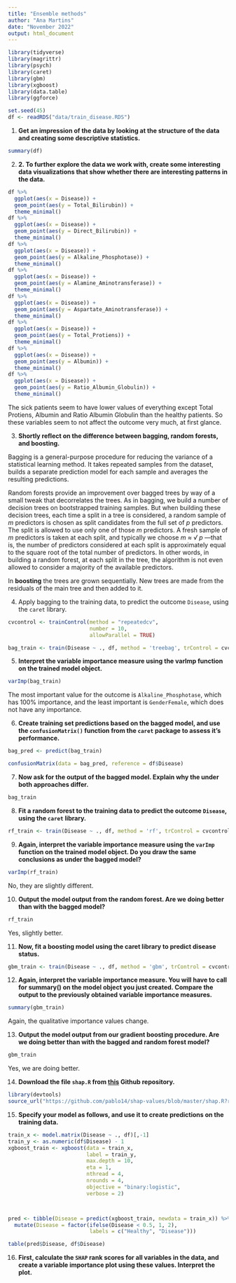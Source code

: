 ```yaml
---
title: "Ensemble methods"
author: "Ana Martins"
date: "November 2022"
output: html_document
---
```


```r
library(tidyverse)
library(magrittr)
library(psych)
library(caret)
library(gbm)
library(xgboost)
library(data.table)
library(ggforce)
```

```r
set.seed(45)
df <- readRDS("data/train_disease.RDS")
```

1. **Get an impression of the data by looking at the structure of the data and creating some descriptive statistics.**

```r
summary(df)
```


2. **2. To further explore the data we work with, create some interesting data visualizations that show whether there are interesting patterns in the data.**

```r
df %>% 
  ggplot(aes(x = Disease)) +
  geom_point(aes(y = Total_Bilirubin)) +
  theme_minimal()
df %>% 
  ggplot(aes(x = Disease)) +
  geom_point(aes(y = Direct_Bilirubin)) +
  theme_minimal()
df %>% 
  ggplot(aes(x = Disease)) +
  geom_point(aes(y = Alkaline_Phosphotase)) +
  theme_minimal()
df %>% 
  ggplot(aes(x = Disease)) +
  geom_point(aes(y = Alamine_Aminotransferase)) +
  theme_minimal()
df %>% 
  ggplot(aes(x = Disease)) +
  geom_point(aes(y = Aspartate_Aminotransferase)) +
  theme_minimal()
df %>% 
  ggplot(aes(x = Disease)) +
  geom_point(aes(y = Total_Protiens)) +
  theme_minimal()
df %>% 
  ggplot(aes(x = Disease)) +
  geom_point(aes(y = Albumin)) +
  theme_minimal()
df %>% 
  ggplot(aes(x = Disease)) +
  geom_point(aes(y = Ratio_Albumin_Globulin)) +
  theme_minimal()
```

The sick patients seem to have lower values of everything except Total Protiens, Albumin and Ratio Albumin Globulin than the healthy patients. So these variables seem to not affect the outcome very much, at first glance.

3. **Shortly reflect on the difference between bagging, random forests, and boosting.**

Bagging is a general-purpose procedure for reducing the variance of a statistical learning method. It takes repeated samples from the dataset, builds a separate prediction model for each sample and averages the resulting predictions.

Random forests provide an improvement over bagged trees by way of a small tweak that decorrelates the trees. As in bagging, we build a number of decision trees on bootstrapped training samples. But when building these decision trees, each time a split in a tree is considered, a random sample of *m* predictors is chosen as split candidates from the full set of *p* predictors. The split is allowed to use only one of those *m* predictors. A fresh sample of *m* predictors is taken at each split, and typically we choose *m ≈ √ p* —that is, the number of predictors considered at each split is approximately equal to the square root of the total number of predictors. In other words, in building a random forest, at each split in the tree,
the algorithm is not even allowed to consider a majority of the available predictors.

In **boosting** the trees are grown sequentially. New trees are made from the residuals of the main tree and then added to it.

4. Apply bagging to the training data, to predict the outcome `Disease`, using the `caret` library.

```r
cvcontrol <- trainControl(method = "repeatedcv", 
                          number = 10,
                          allowParallel = TRUE)
```

```r
bag_train <- train(Disease ~ ., df, method = 'treebag', trControl = cvcontrol, importance = TRUE)
```

5. **Interpret the variable importance measure using the varImp function on the trained model object.**

```r
varImp(bag_train)
```

The most important value for the outcome is `Alkaline_Phosphotase`, which has 100% importance, and the least important is `GenderFemale`, which does not have any importance.

6. **Create training set predictions based on the bagged model, and use the `confusionMatrix()` function from the `caret` package to assess it’s performance.**

```r
bag_pred <- predict(bag_train)
```

```r
confusionMatrix(data = bag_pred, reference = df$Disease)
```

7. **Now ask for the output of the bagged model. Explain why the under both approaches differ.**

```r
bag_train
```

8. **Fit a random forest to the training data to predict the outcome `Disease`, using the `caret` library.**

```r
rf_train <- train(Disease ~ ., df, method = 'rf', trControl = cvcontrol, importance = TRUE)
```

9. **Again, interpret the variable importance measure using the `varImp` function on the trained model object. Do you draw the same conclusions as under the bagged model?** 

```r
varImp(rf_train)
```

No, they are slightly different.

10. **Output the model output from the random forest. Are we doing better than with the bagged model?**

```r
rf_train
```

Yes, slightly better.

11. **Now, fit a boosting model using the caret library to predict disease status.**

```r
gbm_train <- train(Disease ~ ., df, method = 'gbm', trControl = cvcontrol)
```

12. **Again, interpret the variable importance measure. You will have to call for summary() on the model object you just created. Compare the output to the previously obtained variable importance measures.**

```r
summary(gbm_train)
```

Again, the qualitative importance values change.

13. **Output the model output from our gradient boosting procedure. Are we doing better than with the bagged and random forest model?**

```r
gbm_train
```

Yes, we are doing better.

14. **Download the file `shap.R` from [this](https://github.com/pablo14/shap-values) Github repository.**

```r
library(devtools)
source_url("https://github.com/pablo14/shap-values/blob/master/shap.R?raw=TRUE")
```

15. **Specify your model as follows, and use it to create predictions on the training data.**

```r
train_x <- model.matrix(Disease ~ ., df)[,-1]
train_y <- as.numeric(df$Disease) - 1
xgboost_train <- xgboost(data = train_x,
                         label = train_y, 
                         max.depth = 10,
                         eta = 1,
                         nthread = 4,
                         nrounds = 4,
                         objective = "binary:logistic",
                         verbose = 2)



pred <- tibble(Disease = predict(xgboost_train, newdata = train_x)) %>%
  mutate(Disease = factor(ifelse(Disease < 0.5, 1, 2),
                          labels = c("Healthy", "Disease")))

table(pred$Disease, df$Disease)
```

16. **First, calculate the `SHAP` rank scores for all variables in the data, and create a variable importance plot using these values. Interpret the plot.**

```r

```

